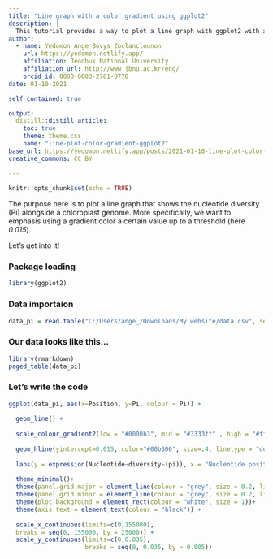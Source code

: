 ```yaml
---
title: "Line graph with a color gradient using ggplot2"
description: |
  This tutorial provides a way to plot a line graph with ggplot2 with a color gradient
author:
  - name: Yedomon Ange Bovys Zoclanclounon
    url: https://yedomon.netlify.app/
    affiliation: Jeonbuk National University
    affiliation_url: http://www.jbnu.ac.kr/eng/
    orcid_id: 0000-0003-2781-0778
date: 01-10-2021

self_contained: true

output:
  distill::distill_article:
    toc: true
    theme: theme.css
    name: "line-plot-color-gradient-ggplot2"
base_url: https://yedomon.netlify.app/posts/2021-01-10-line-plot-color-gradient-ggplot2/
creative_commons: CC BY

---
```




```r
knitr::opts_chunk$set(echo = TRUE)
```


<p style="font-family: times, serif; font-size:11pt; font-style:italic">
The purpose here is to plot a line graph that shows the nucleotide diversity (Pi) alongside a chloroplast genome. More specifically, we want to emphasis using a gradient color a certain value up to a threshold (here *0.015*).

Let's get into it!

</p>

### Package loading

```r

library(ggplot2)

```


### Data importaion

```r

data_pi = read.table("C:/Users/ange_/Downloads/My website/data.csv", sep = ";" , h = T)

```


### Our data looks like this...


```r
library(rmarkdown)
paged_table(data_pi)
```

### Let's write the code


```r

ggplot(data_pi, aes(x=Position, y=Pi, colour = Pi)) +
  
  geom_line() +
  
  scale_colour_gradient2(low = "#0000b3", mid = "#3333ff" , high = "#ff0000", midpoint=0.013) +
  
  geom_hline(yintercept=0.015, color="#00b300", size=.4, linetype = "dotted") +
  
  labs(y = expression(Nucleotide~diversity~(pi)), x = "Nucleotide position") +
  
  theme_minimal()+
  theme(panel.grid.major = element_line(colour = "grey", size = 0.2, linetype = "dotted")) +
  theme(panel.grid.minor = element_line(colour = "grey", size = 0.2, linetype = "dotted")) +
  theme(plot.background = element_rect(colour = "white", size = 1))+
  theme(axis.text = element_text(colour = "black")) +
  
  scale_x_continuous(limits=c(0,155000),
  breaks = seq(0, 155000, by = 25000)) +
  scale_y_continuous(limits=c(0,0.035),
                     breaks = seq(0, 0.035, by = 0.005))

```






